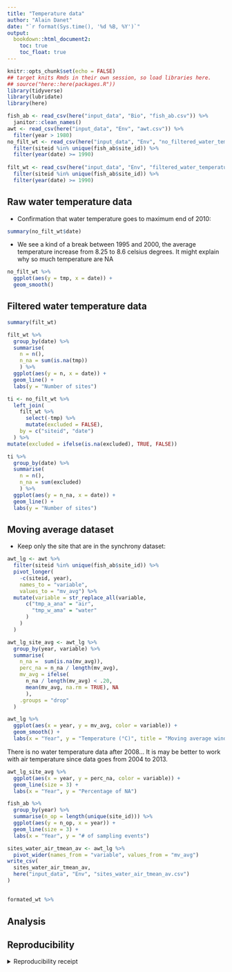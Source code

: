 ```yaml
---
title: "Temperature data"
author: "Alain Danet"
date: "`r format(Sys.time(), '%d %B, %Y')`"
output:
  bookdown::html_document2:
    toc: true
    toc_float: true
---
```


```r
knitr::opts_chunk$set(echo = FALSE)
## target knits Rmds in their own session, so load libraries here.
## source("here::here(packages.R"))
library(tidyverse)
library(lubridate)
library(here)
```

```r
fish_ab <- read_csv(here("input_data", "Bio", "fish_ab.csv")) %>%
  janitor::clean_names()
awt <- read_csv(here("input_data", "Env", "awt.csv")) %>%
  filter(year > 1980)
no_filt_wt <- read_csv(here("input_data", "Env", "no_filtered_water_temperature.csv"))  %>%
  filter(siteid %in% unique(fish_ab$site_id)) %>%
  filter(year(date) >= 1990)
  
filt_wt <- read_csv(here("input_data", "Env", "filtered_water_temperature.csv"))  %>%
  filter(siteid %in% unique(fish_ab$site_id)) %>%
  filter(year(date) >= 1990)
```

## Raw water temperature data

- Confirmation that water temperature goes to maximum
  end of 2010:

```r
summary(no_filt_wt$date)
```

- We see a kind of a break between 1995 and 2000, the average temperature
  increase from 8.25 to 8.6 celsius degrees. It might explain why so much
  temperature are NA  

```r
no_filt_wt %>%
  ggplot(aes(y = tmp, x = date)) +
  geom_smooth()
```

## Filtered water temperature data 

```r
summary(filt_wt)
```

```r
filt_wt %>%
  group_by(date) %>%
  summarise(
    n = n(),
    n_na = sum(is.na(tmp))
    ) %>%
  ggplot(aes(y = n, x = date)) +
  geom_line() +
  labs(y = "Number of sites")
```

```r
ti <- no_filt_wt %>%
  left_join(
    filt_wt %>%
      select(-tmp) %>%
      mutate(excluded = FALSE),
    by = c("siteid", "date")
  ) %>%
mutate(excluded = ifelse(is.na(excluded), TRUE, FALSE))

```
```r
ti %>%
  group_by(date) %>%
  summarise(
    n = n(),
    n_na = sum(excluded)
    ) %>%
  ggplot(aes(y = n_na, x = date)) +
  geom_line() +
  labs(y = "Number of sites")
```





## Moving average dataset 

- Keep only the site that are in the synchrony dataset:

```r
awt_lg <- awt %>%
  filter(siteid %in% unique(fish_ab$site_id)) %>%
  pivot_longer(
    -c(siteid, year),
    names_to = "variable",
    values_to = "mv_avg") %>%
  mutate(variable = str_replace_all(variable,
      c("tmp_a_ana" = "air",
        "tmp_w_ama" = "water"
      )
    )
  )
```

```r
awt_lg_site_avg <- awt_lg %>%
  group_by(year, variable) %>%
  summarise(
    n_na =  sum(is.na(mv_avg)),
    perc_na = n_na / length(mv_avg),
    mv_avg = ifelse(
      n_na / length(mv_avg) < .20,
      mean(mv_avg, na.rm = TRUE), NA
      ),
    .groups = "drop"
  )
```

```r
awt_lg %>%
  ggplot(aes(x = year, y = mv_avg, color = variable)) +
  geom_smooth() +
  labs(x = "Year", y = "Temperature (°C)", title = "Moving average window")
```
There is no water temperature data after 2008...
It is may be better to work with air temperature since data goes from 2004 to
2013.


```r
awt_lg_site_avg %>%
  ggplot(aes(x = year, y = perc_na, color = variable)) +
  geom_line(size = 3) +
  labs(x = "Year", y = "Percentage of NA")
```

```r
fish_ab %>%
  group_by(year) %>%
  summarise(n_op = length(unique(site_id))) %>%
  ggplot(aes(y = n_op, x = year)) +
  geom_line(size = 3) +
  labs(x = "Year", y = "# of sampling events")
```

```r
sites_water_air_tmean_av <- awt_lg %>%
  pivot_wider(names_from = "variable", values_from = "mv_avg")
write_csv(
  sites_water_air_tmean_av,
  here("input_data", "Env", "sites_water_air_tmean_av.csv")
)
```


## 

```r
formated_wt %>%

```




## Analysis

## Reproducibility

<details><summary>Reproducibility receipt</summary>

```r
## datetime
Sys.time()

## repository
if(requireNamespace('git2r', quietly = TRUE)) {
  git2r::repository()
} else {
  c(
    system2("git", args = c("log", "--name-status", "-1"), stdout = TRUE),
    system2("git", args = c("remote", "-v"), stdout = TRUE)
  )
}

## session info
sessionInfo()
```

</details>
